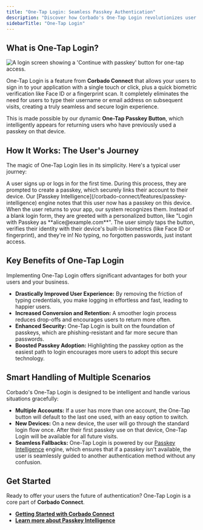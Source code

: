 ```yaml
---
title: "One-Tap Login: Seamless Passkey Authentication"
description: "Discover how Corbado's One-Tap Login revolutionizes user authentication with a single touch, boosting security and user experience. No more usernames!"
sidebarTitle: "One-Tap Login"
---
```



<Demo />

## What is One-Tap Login?

<Frame>
    <img noZoom src="/images/corbado-connect/one-tap-login.webp" alt="A login screen showing a 'Continue with passkey' button for one-tap access." />
</Frame>

One-Tap Login is a feature from **Corbado Connect** that allows your users to sign in to your application with a single touch or click, plus a quick biometric verification like Face ID or a fingerprint scan. It completely eliminates the need for users to type their username or email address on subsequent visits, creating a truly seamless and secure login experience.

This is made possible by our dynamic **One-Tap Passkey Button**, which intelligently appears for returning users who have previously used a passkey on that device.

## How It Works: The User's Journey

The magic of One-Tap Login lies in its simplicity. Here's a typical user journey:

<Steps>
<Step title="First Interaction: Creating a Passkey">
A user signs up or logs in for the first time. During this process, they are prompted to create a passkey, which securely links their account to their device. Our [Passkey Intelligence](/corbado-connect/features/passkey-intelligence) engine notes that this user now has a passkey on this device.
</Step>
<Step title="The Return: One-Tap Login Appears">
When the user returns to your app, our system recognizes them. Instead of a blank login form, they are greeted with a personalized button, like "Login with Passkey as **alice@example.com**".
</Step>
<Step title="Instant Access: The Tap">
The user simply taps the button, verifies their identity with their device's built-in biometrics (like Face ID or fingerprint), and they're in! No typing, no forgotten passwords, just instant access.
</Step>
</Steps>

## Key Benefits of One-Tap Login

Implementing One-Tap Login offers significant advantages for both your users and your business.

-   **Drastically Improved User Experience:** By removing the friction of typing credentials, you make logging in effortless and fast, leading to happier users.
-   **Increased Conversion and Retention:** A smoother login process reduces drop-offs and encourages users to return more often.
-   **Enhanced Security:** One-Tap Login is built on the foundation of passkeys, which are phishing-resistant and far more secure than passwords.
-   **Boosted Passkey Adoption:** Highlighting the passkey option as the easiest path to login encourages more users to adopt this secure technology.

## Smart Handling of Multiple Scenarios

Corbado's One-Tap Login is designed to be intelligent and handle various situations gracefully:

-   **Multiple Accounts:** If a user has more than one account, the One-Tap button will default to the last one used, with an easy option to switch.
-   **New Devices:** On a new device, the user will go through the standard login flow once. After their first passkey use on that device, One-Tap Login will be available for all future visits.
-   **Seamless Fallbacks:** One-Tap Login is powered by our [Passkey Intelligence](/corbado-connect/features/passkey-intelligence) engine, which ensures that if a passkey isn't available, the user is seamlessly guided to another authentication method without any confusion.

## Get Started

Ready to offer your users the future of authentication? One-Tap Login is a core part of **Corbado Connect**.

-   [**Getting Started with Corbado Connect**](/corbado-connect/overview/getting-started)
-   [**Learn more about Passkey Intelligence**](/corbado-connect/features/passkey-intelligence) 